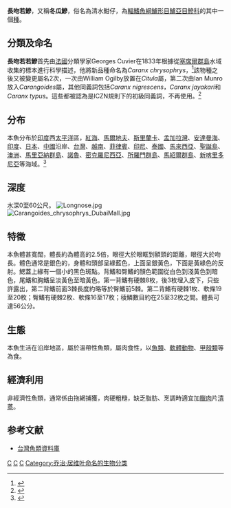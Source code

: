 {{Speciesbox 
| genus = Carangoides
| species = chrysophrys
| image = Longnose trevally Weipa.JPG
| status = LC
| status_system = IUCN3.1
| authority =  [[Cuvier|Cuvier]], 1833
| range_map = Carangoides chrysophrys distribution.png
| range_map_width = 250px
| synonyms = *''Caranx chrysophrys''<br /><small> Cuvier, 1833</small>
*''Carangoides chrysophryoides''<br /><small>Bleeker, 1851</small>
*''Caranx typus''<br /><small>Gilchrist & Thompson, 1917</small>
}}
'''長吻若鰺'''，又稱'''冬瓜鰺'''，俗名為清水魽仔，為[[輻鰭魚綱|輻鰭魚綱]][[鱸形目|鱸形目]][[鱸亞目|鱸亞目]][[鰺科|鰺科]]的其中一個[[種|種]]。

==分類及命名==
'''長吻若若鰺'''首先由[[法國|法國]]分類學家Georges Cuvier在1833年根據從[[塞席爾群島|塞席爾群島]]水域收集的標本進行科學描述，他將新品種命名為''Caranx chrysophrys''，<ref name = "Zoocat" >{{cite book | last = Hosese | first = D.F. |author2=Bray, D.J. |author3=Paxton, J.R. |author4=Alen, G.R. | title = Zoological Catalogue of Australia Vol. 35 (2) Fishes | publisher = CSIRO | year = 2007 | location = Sydney | pages = 1150 | isbn =978-0-643-09334-8 }}</ref>該物種之後又被變更屬名2次，一次由William Ogilby放置在''Citula''屬，第二次由Ian Munro放入''Carangoides''屬，其他同義詞包括''Caranx nigrescens''，''Caranx jayakari''和''Caranx typus''。這些都被認為是ICZN規則下的初級同義詞，不再使用。<ref name = "Gunn">{{cite journal | last = Gunn | first = John S. | title = A revision of selected genera of the family Carangidae (Pisces) from Australian waters | journal = Records of the Australian Museum Supplement| volume =  12 | pages =1–78 | year = 1990 | doi = 10.3853/j.0812-7387.12.1990.92 }}</ref>

==分布==
本魚分布於[[印度|印度]]西[[太平洋|太平洋]]區，[[紅海|紅海]]、[[馬爾地夫|馬爾地夫]]、[[斯里蘭卡|斯里蘭卡]]、[[孟加拉灣|孟加拉灣]]、[[安達曼海|安達曼海]]、[[印度|印度]]、[[日本|日本]]、[[中國|中國]]沿岸、[[台灣|台灣]]、[[越南|越南]]、[[菲律賓|菲律賓]]、[[印尼|印尼]]、[[泰國|泰國]]、[[馬來西亞|馬來西亞]]、[[聖誕島|聖誕島]]、[[澳洲|澳洲]]、[[馬里亞納群島|馬里亞納群島]]、[[諾魯|諾魯]]、[[密克羅尼西亞|密克羅尼西亞]]、[[所羅門群島|所羅門群島]]、[[馬紹爾群島|馬紹爾群島]]、[[新喀里多尼亞|新喀里多尼亞]]等海域。<ref name = "SAfrica">{{cite book | last = van der Elst | first = Rudy   |author2=Peter Borchert  | title =A Guide to the Common Sea Fishes of Southern Africa  | publisher = New Holland Publishers | year = 1994 | pages = 142 | isbn = 1-86825-394-5 }}</ref>

==深度==
水深0至60公尺。
[[File:Longnose.jpg|thumb]][[File:Carangoides_chrysophrys_DubaiMall.jpg|thumb]]

==特徵==
本魚體甚寬闊，體長約為體高的2.5倍，眼徑大於眼眶到額頭的距離，眼徑大於吻長。體色通常是銀色的，身體和頭部呈綠藍色，上面呈銀黃色，下面是黃綠色的反射。鰓蓋上緣有一個小的黑色斑點。背鰭和臀鰭的顏色範圍從白色到淺黃色到暗色，尾鰭和胸鰭呈淡黃色至暗黃色。第一背鰭有硬棘8枚，後3枚埋入皮下，只些許露出，第二背鰭前面3棘長度約略等於臀鰭前5棘。第二背鰭有硬棘1枚、軟條19至20枚；臀鰭有硬棘2枚、軟條16至17枚；稜鱗數目約在25至32枚之間。體長可達56公分。

==生態==
本魚生活在沿岸地區，屬於溫帶性魚類，屬肉食性，以[[魚類|魚類]]、[[軟體動物|軟體動物]]、[[甲殼類|甲殼類]]等為食。

==經濟利用==
非經濟性魚類，通常係由拖網捕獲，肉硬粗糙，缺乏脂肪、烹調時適宜加[[臘肉|臘肉]]片[[清蒸|清蒸]]。

==参考文献==
*[http://fishdb.sinica.edu.tw/ 台灣魚類資料庫] {{Wayback|url=http://fishdb.sinica.edu.tw/ |date=20160304193340 }}
{{reflist}}
{{Taxonbar|from=Q2784580}}

[[Category:食用魚|C]]
[[Category:若鰺屬|C]]
[[Category:1833年描述的鱼类|C]]
[[Category:乔治·居维叶命名的生物分类|Category:乔治·居维叶命名的生物分类]]